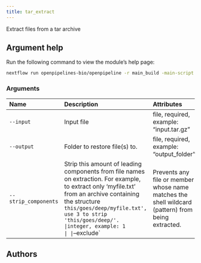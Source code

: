 ```yaml
---
title: tar_extract
---
```


Extract files from a tar archive

## Argument help

Run the following command to view the module's help page:
```bash
nextflow run openpipelines-bio/openpipeline -r main_build -main-script target/nextflow/compression/tar_extract/main.nf --help
```

### Arguments



:::{.column-body-outset}
|Name                 |Description                                                                                                                                                                                                              |Attributes                               |
|:--------------------|:------------------------------------------------------------------------------------------------------------------------------------------------------------------------------------------------------------------------|:----------------------------------------|
|`--input`            |Input file                                                                                                                                                                                                               |file, required, example: "input.tar.gz"  |
|`--output`           |Folder to restore file(s) to.                                                                                                                                                                                            |file, required, example: "output_folder" |
|`--strip_components` |Strip this amount of leading components from file names on extraction. For example, to extract only 'myfile.txt' from an archive containing the structure `this/goes/deep/myfile.txt', use 3 to strip 'this/goes/deep/'. |integer, example: 1                      |
|`--exclude`          |Prevents any file or member whose name matches the shell wildcard (pattern) from being extracted.                                                                                                                        |string, example: "docs/figures"          |
:::

## Authors


